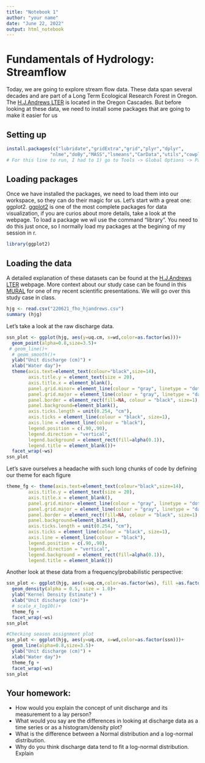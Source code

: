 ```yaml
---
title: "Notebook 1"
author: "your name"
date: "June 22, 2022"
output: html_notebook
---
```


# Fundamentals of Hydrology: Streamflow

Today, we are going to explore stream flow data. These data span several decades and are part of a Long Term Ecological Research Forest in Oregon. The [H.J.Andrews LTER](https://andrewsforest.oregonstate.edu/) is located in the Oregon Cascades. But before looking at these data, we need to install some packages that are going to make it easier for us

## Setting up

```r
install.packages(c("lubridate","gridExtra","grid","plyr","dplyr",
                "nlme","doBy","MASS","lsmeans","CarData","utils","cowplot","ggExtra")) 
# For this line to run, I had to 1) go to Tools -> Global Options -> Packages, and uncheck the box "Use secure download methods for HTTP" and 2) define the list of packages names as a vector by using c("package name 1",...)
```

## Loading packages

Once we have installed the packages, we need to load them into our workspace, so they can do their magic for us. Let's start with a great one: ggplot2. [ggplot2]() is one of the most complete packages for data visualization, if you are curios about more details, take a look at the webpage. To load a package we wil use the command "library". You need to do this just once, so I normally load my packages at the begining of my session in r.

```r
library(ggplot2)
```

## Loading the data

A detailed explanation of these datasets can be found at the [H.J.Andrews LTER](https://andrewsforest.oregonstate.edu/) webpage. More context about our study case can be found in this [MURAL]() for one of my recent scientific presentations. We will go over this study case in class.

```r
hjg <- read.csv("220621_fho_hjandrews.csv")
summary (hjg)
```

Let's take a look at the raw discharge data.

```r
ssn_plot <- ggplot(hjg, aes(y=uq.cm, x=wd,color=as.factor(ws)))+
  geom_point(alpha=0.8,size=3.5)+
 # geom_line()+
  # geom_smooth()+
  ylab("Unit discharge (cm)") +
  xlab("Water day")+
  theme(axis.text=element_text(colour="black",size=14),
        axis.title.y = element_text(size = 20),
        axis.title.x = element_blank(),
        panel.grid.minor= element_line(colour = "gray", linetype = "dotted"), 
        panel.grid.major = element_line(colour = "gray", linetype = "dashed"),
        panel.border = element_rect(fill=NA, colour = "black", size=1),
        panel.background=element_blank(),
        axis.ticks.length = unit(0.254, "cm"),
        axis.ticks = element_line(colour = "black", size=1), 
        axis.line = element_line(colour = "black"),
        legend.position = c(.90,.90),
        legend.direction = "vertical",
        legend.background = element_rect(fill=alpha(0.1)),
        legend.title = element_blank())+
  facet_wrap(~ws)
ssn_plot
```

Let's save ourselves a headache with such long chunks of code by defining our theme for each figure

```r
theme_fg <- theme(axis.text=element_text(colour="black",size=14),
        axis.title.y = element_text(size = 20),
        axis.title.x = element_blank(),
        panel.grid.minor= element_line(colour = "gray", linetype = "dotted"), 
        panel.grid.major = element_line(colour = "gray", linetype = "dashed"),
        panel.border = element_rect(fill=NA, colour = "black", size=1),
        panel.background=element_blank(),
        axis.ticks.length = unit(0.254, "cm"),
        axis.ticks = element_line(colour = "black", size=1), 
        axis.line = element_line(colour = "black"),
        legend.position = c(.90,.90),
        legend.direction = "vertical",
        legend.background = element_rect(fill=alpha(0.1)),
        legend.title = element_blank())
```





Another look at these data from a frequency/probabilistic perspective:

```r
ssn_plot <- ggplot(hjg, aes(x=uq.cm,color=as.factor(ws), fill =as.factor(ws)))+
  geom_density(alpha = 0.5, size = 1.0)+
  ylab("Kernel Density Estimate") +
  xlab("Unit discharge (cm)")+
  # scale_x_log10()+
  theme_fg +
  facet_wrap(~ws)
ssn_plot
```

```r
#Checking season assignment plot
ssn_plot <- ggplot(hjg, aes(y=uq.cm, x=wd,color=as.factor(ssn)))+
  geom_line(alpha=0.8,size=3.5)+
  ylab("Unit discharge (cm)") +
  xlab("Water day")+
  theme_fg +
  facet_wrap(~ws)
ssn_plot
```

## Your homework:

-   How would you explain the concept of unit discharge and its measurement to a lay person?
-   What would you say are the differences in looking at discharge data as a time series or as a histogram/density plot?
-   What is the difference between a Normal distribution and a log-normal distribution.
-   Why do you think discharge data tend to fit a log-normal distribution. Explain
